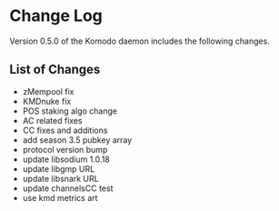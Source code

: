 
# Change Log

Version 0.5.0 of the Komodo daemon includes the following changes.

## List of Changes

*   zMempool fix
*   KMDnuke fix
*   POS staking algo change
*   AC related fixes
*   CC fixes and additions
*   add season 3.5 pubkey array
*   protocol version bump
*   update libsodium 1.0.18
*   update libgmp URL
*   update libsnark URL
*   update channelsCC test
*   use kmd metrics art
